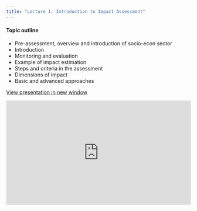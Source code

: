 ```yaml
---
title: "Lecture 1: Introduction to Impact Assessment"
---
```


#### Topic outline

-   Pre-assessment, overview and introduction of socio-econ sector
-   Introduction
-   Monitoring and evaluation
-   Example of impact estimation
-   Steps and criteria in the assessment
-   Dimensions of impact
-   Basic and advanced approaches

<a href="https://drive.google.com/file/d/1VviVdmYbWp_5NbzOltqi1DcLr5EiyJC6/view?usp=sharing" target="_blank" class="btn-slides">View presentation in new window</a>

::: {.box style="padding-bottom:56.25%; position:relative; display:block; width:100%;"}
<iframe src="https://drive.google.com/file/d/1VviVdmYbWp_5NbzOltqi1DcLr5EiyJC6/preview" style="position:absolute; top:0; left:0; width:100%; height:100%;" frameborder="0" allow="autoplay">

</iframe>
:::
